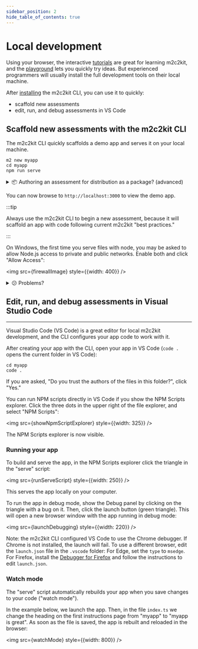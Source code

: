 ```yaml
---
sidebar_position: 2
hide_table_of_contents: true
---
```



# Local development

Using your browser, the interactive [tutorials](../tutorials/fundamentals/introduction) are great for learning m2c2kit, and the [playground](../../playground) lets you quickly try ideas. But experienced programmers will usually install the full development tools on their local machine.

After [installing](../deployment/what-is-deployment#installing-the-command-line-interface-cli) the m2c2kit CLI, you can use it to quickly:

- scaffold new assessments
- edit, run, and debug assessments in VS Code

## Scaffold new assessments with the m2c2kit CLI

The m2c2kit CLI quickly scaffolds a demo app and serves it on your local machine.

```
m2 new myapp
cd myapp
npm run serve
```

<details>
  <summary>📦 Authoring an assessment for distribution as a package? (advanced)</summary>

  If you are creating an assessment that will be uploaded to a registry (public or private) as a package and reused as a module in other studies, use the `--module` option:
  
```
m2 new myapp --module
```

  This adds some additional code, configuration, and build steps specific to m2c2kit assessment packages.

</details>

You can now browse to `http://localhost:3000` to view the demo app.

:::tip

Always use the m2c2kit CLI to begin a new assessment, because it will scaffold an app with code following current m2c2kit "best practices."

:::

On Windows, the first time you serve files with node, you may be asked to allow Node.js access to private and public networks. Enable both and click "Allow Access":

<img src={firewallImage} style={{width: 400}} />

<details style={{ backgroundColor: '#fdf6f6', border: '1px solid #f0b2b2' }}>
    <summary>😕 Problems?</summary>
    <p>If you saw error messages after you typed <code>m2 new myapp</code>, make sure you installed the CLI. Then, make sure you are not in a special, protected directory. For example, on Windows, the command line prompt might start in <code>c:\\windows</code> or <code>c:\\</code>, which you may not be able to write to. Try this:</p>
    <pre><code>
    mkdir c:\m2c2kit<br/>
    cd c:\m2c2kit<br/>
    m2 new myapp<br/>
    cd myapp<br/>
    npm run serve<br/>
    </code></pre>
</details>

## Edit, run, and debug assessments in Visual Studio Code

---

Visual Studio Code (VS Code) is a great editor for local m2c2kit development, and the CLI configures your app code to work with it.

After creating your app with the CLI, open your app in VS Code (`code .` opens the current folder in VS Code):

```
cd myapp
code .
```

If you are asked, "Do you trust the authors of the files in this folder?", click "Yes."

You can run NPM scripts directly in VS Code if you show the NPM Scripts explorer. Click the three dots in the upper right of the file explorer, and select "NPM Scripts":


<img src={showNpmScriptExplorer} style={{width: 325}} />

The NPM Scripts explorer is now visible.

### Running your app

To build and serve the app, in the NPM Scripts explorer click the triangle in the "serve" script:


<img src={runServeScript} style={{width: 250}} />

This serves the app locally on your computer.

To run the app in debug mode, show the Debug panel by clicking on the triangle with a bug on it. Then, click the launch button (green triangle). This will open a new browser window with the app running in debug mode:


<img src={launchDebugging} style={{width: 220}} />

Note: the m2c2kit CLI configured VS Code to use the Chrome debugger. If Chrome is not installed, the launch will fail. To use a different browser, edit the `launch.json` file in the `.vscode` folder: For Edge, set the `type` to `msedge`. For Firefox, install the [Debugger for Firefox](https://marketplace.visualstudio.com/items?itemName=firefox-devtools.vscode-firefox-debug) and follow the instructions to edit `launch.json`.

### Watch mode

The "serve" script automatically rebuilds your app when you save changes to your code ("watch mode").

In the example below, we launch the app. Then, in the file `index.ts` we change the heading on the first instructions page from "myapp" to "myapp is great". As soon as the file is saved, the app is rebuilt and reloaded in the browser:


<img src={watchMode} style={{width: 800}} />